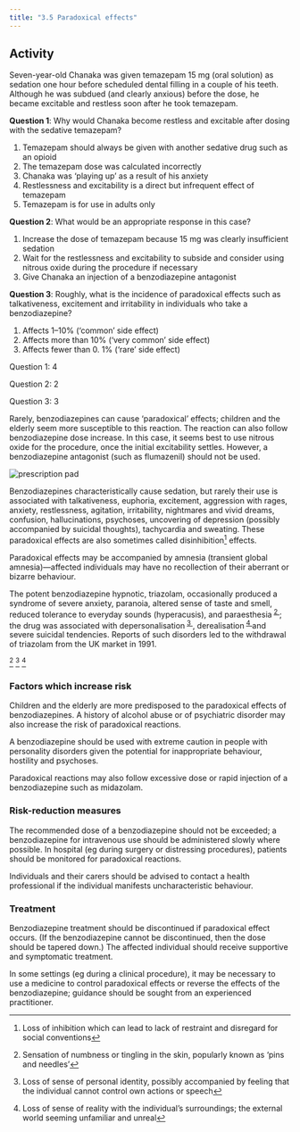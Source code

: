 ```yaml
---
title: "3.5 Paradoxical effects"
---
```



## Activity

Seven-year-old Chanaka was given temazepam 15 mg (oral solution) as sedation one hour before scheduled dental filling in a couple of his teeth. Although he was subdued (and clearly anxious) before the dose, he became excitable and restless soon after he took temazepam.

**Question 1**: Why would Chanaka become restless and excitable after dosing with the sedative temazepam? 

1. Temazepam should always be given with another sedative drug such as an opioid
2. The temazepam dose was calculated incorrectly
3. Chanaka was ‘playing up’ as a result of his anxiety
4. Restlessness and excitability is a direct but infrequent effect of temazepam
5. Temazepam is for use in adults only
	
**Question 2**: What would be an appropriate response in this case? 
1. Increase the dose of temazepam because 15 mg was clearly insufficient sedation
2. Wait for the restlessness and excitability to subside and consider using nitrous oxide during the procedure if necessary
3. Give Chanaka an injection of a benzodiazepine antagonist

**Question 3**: Roughly, what is the incidence of paradoxical effects such as talkativeness, excitement and irritability in individuals who take a benzodiazepine? 

1. Affects 1–10% (‘common’ side effect)
2. Affects more than 10% (‘very common’ side effect)
3. Affects fewer than 0. 1% (‘rare’ side effect)
	
<Expander title="Click here for suggested answers">
 <p>Question 1: 4</p>
 <p>Question 2: 2</p>
 <p>Question 3: 3</p>
 <p>
  Rarely, benzodiazepines can cause ‘paradoxical’ effects; children and the elderly seem more susceptible to this reaction. The reaction can also follow benzodiazepine dose increase. In this case, it seems best to use nitrous oxide for the procedure, once the initial excitability settles. However, a benzodiazepine antagonist (such as flumazenil) should not be used.
 </p>
</Expander>





![prescription pad](../../assets/con247108.jpg)

Benzodiazepines characteristically cause sedation, but rarely their use is associated with talkativeness, euphoria, excitement, aggression with rages, anxiety, restlessness, agitation, irritability, nightmares and vivid dreams, confusion, hallucinations, psychoses, uncovering of depression (possibly accompanied by suicidal thoughts), tachycardia and sweating. These paradoxical effects are also sometimes called disinhibition[^1] effects.

Paradoxical effects may be accompanied by amnesia (transient global amnesia)—affected individuals may have no recollection of their aberrant or bizarre behaviour.

  
<Expander title="Did you know...">
 <p>
  The potent benzodiazepine hypnotic, triazolam, occasionally produced a syndrome of severe anxiety, paranoia, altered sense of taste and smell, reduced tolerance to everyday sounds (hyperacusis), and paraesthesia<sup>
   <a class="footnote-ref" href="#fn-2">
    2
   </a>
  </sup>; the drug was associated with depersonalisation<sup>
   <a class="footnote-ref" href="#fn-3">
    3
   </a>
  </sup>, derealisation<sup>
   <a class="footnote-ref" href="#fn-4">
    4
   </a>
  </sup> and severe suicidal tendencies. Reports of such disorders led to the withdrawal of triazolam from the UK market in 1991.
 </p>
</Expander>

[^2] [^3] [^4]



### Factors which increase risk

Children and the elderly are more predisposed to the paradoxical effects of benzodiazepines. A history of alcohol abuse or of psychiatric disorder may also increase the risk of paradoxical reactions.

A benzodiazepine should be used with extreme caution in people with personality disorders given the potential for inappropriate behaviour, hostility and psychoses.

Paradoxical reactions may also follow excessive dose or rapid injection of a benzodiazepine such as midazolam.

### Risk-reduction measures

The recommended dose of a benzodiazepine should not be exceeded; a benzodiazepine for intravenous use should be administered slowly where possible. In hospital (eg during surgery or distressing procedures), patients should be monitored for paradoxical reactions.

Individuals and their carers should be advised to contact a health professional if the individual manifests uncharacteristic behaviour.

### Treatment

Benzodiazepine treatment should be discontinued if paradoxical effect occurs. (If the benzodiazepine cannot be discontinued, then the dose should be tapered down.) The affected individual should receive supportive and symptomatic treatment.

In some settings (eg during a clinical procedure), it may be necessary to use a medicine to control paradoxical effects or reverse the effects of the benzodiazepine; guidance should be sought from an experienced practitioner.



[^1]: Loss of inhibition which can lead to lack of restraint and disregard for social conventions


[^2]: Sensation of numbness or tingling in the skin, popularly known as ‘pins and needles’


[^3]: Loss of sense of personal identity, possibly accompanied by feeling that the individual cannot control own actions or speech


[^4]: Loss of sense of reality with the individual’s surroundings; the external world seeming unfamiliar and unreal
